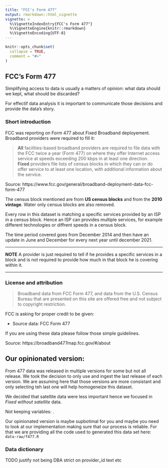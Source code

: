 ```yaml
---
title: "FCC's Form 477"
output: rmarkdown::html_vignette
vignette: >
  %\VignetteIndexEntry{FCC's Form 477"}
  %\VignetteEngine{knitr::rmarkdown}
  %\VignetteEncoding{UTF-8}
---
```


```r
knitr::opts_chunk$set(
  collapse = TRUE,
  comment = "#>"
)
```

## FCC's Form 477

Simplifying access to data is usually a matters of opinion: what data should we kept, what should be discarded?

For effectif data analysis it is important to communicate those decisions and provide the data's story. 

### Short introduction

FCC was reporting on Form 477 about Fixed Broadband deployement. 
Broadband providers were required to fill it: 

> **All** facilities-based broadband providers are required to file data with the FCC twice a year (Form 477) on where they offer Internet access service at speeds exceeding 200 kbps in at least one direction.  
> **Fixed** providers file lists of census blocks in which they can or do offer service to at least one location, with additional information about the service.

Source: https://www.fcc.gov/general/broadband-deployment-data-fcc-form-477

The census block mentioned are from **US census blocks** and from the **2010 vintage**.
Water only census blocks are also removed. 

Every row in this dataset is matching a specific services provided by an ISP in a census block. 
Hence an ISP can provides multiple services, for example different technologies or diffrent speeds in a census block. 

The time period covered goes from December 2014 and then have an update in June and December for every next year until december 2021.  

<hr>
**NOTE**
A provider is just required to tell if he provides a specific services in a block and is not required to provide how much in that block he is covering within it.   
<hr>

### License and attribution 

> Broadband data from FCC Form 477, and data from the U.S. Census Bureau that are presented on this site are offered free and not subject to copyright restriction. 

FCC is asking for proper credit to be given: 

* Source data: FCC Form 477

If you are using these data please follow those simple guidelines.

Source: https://broadband477map.fcc.gov/#/about

## Our opinionated version: 

From 477 data was released in multiple versions for some but not all release.
We took the decision to only use and ingest the last release of each version. 
We are assuming here that those versions are more consistant and only selecting teh last one will help homogeneize this dataset.

We decided that satellite data were less important hence we focused in *Fixed without satellite* data.

Not keeping variables: .  

Our opinionated version is maybe supbotimal for you and maybe you need to look at our implementation making sure that our process is reliable.
For that we are providing all the code used to generated this data set here: `data-raw/f477.R`   


### Data dictionary 

TODO justify not being DBA strict on provider_id text etc 


